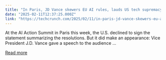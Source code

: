 ```yaml
---
title: "In Paris, JD Vance skewers EU AI rules, lauds US tech supremacy"
date: "2025-02-11T12:37:25.000Z"
link: "https://techcrunch.com/2025/02/11/in-paris-jd-vance-skewers-eu-ai-rules-lauds-us-tech-supremacy/"
---
```


At the AI Action Summit in Paris this week, the U.S. declined to sign the statement summarizing the resolutions. But it did make an appearance: Vice President J.D. Vance gave a speech to the audience ...

[Read more](https://techcrunch.com/2025/02/11/in-paris-jd-vance-skewers-eu-ai-rules-lauds-us-tech-supremacy/)
